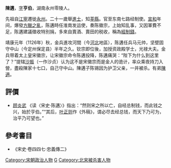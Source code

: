 '''陳遘'''{{BD|1090年||1127年|catIdx=C}}，[[表字|字]]'''亨伯'''，湖南永州零陵人。

先祖自[[江寧|江寧]]遷徙[[永州|永州]]。二十一歲舉[[進士|進士]]，知[[莘縣|莘縣]]。官至东南七路经制使。[[宣和_(北宋)|宣和]]年间，爆發[[方臘之亂|方臘之亂]]，陈遘時任淮南发运使，奏陈徽宗，上始知乱事，又因軍費不足，陈遘建議徵收特別捐，多來自賣酒、賣田的税收，稱為[[經制錢|經制錢]]。

靖康元年（1126年）秋，金兵進攻河間（今[[河北|河北]]地區），陈遘任兵马元帅，坚壁固守中山（今定州保定县）半年之久。钦宗即位後，加授资政殿学士，光禄大夫。金兵带着太上皇宋徽宗，让宋徽宗命令陈遘投降，陈遘痛哭：“陛下为什么到这里了？”提辖[[沙振|沙振]]（一作沙贞）认为这不是宋徽宗而是金人的诡计，率众乘夜持刀入營，盡殺陳家十七口，自己守中山。陳遘子陈锡因为护卫父亲，一并被杀。有弟[[陳適|陳適]]。

==評價==
* [[顾炎武|顾炎武]] 《读〈宋史·陈遘〉》指出：“然则宋之所以亡，自经总制钱，而此钱之兴，始於亨伯。”“其后，[[葉適|叶正则]]作《外稿》，谓必尽去经总钱，而天下乃可为，治平乃可望也。”

==參考書目==
{{wikisource|宋史/卷447#陳遘|《宋史》陳遘传}}
* 《宋史·卷四四七·忠義傳二》

{{DEFAULTSORT:C}}
[[Category:宋朝政治人物|Category:宋朝政治人物]]
[[Category:陈姓|G]]
[[Category:北宋被杀害人物|Category:北宋被杀害人物]]
